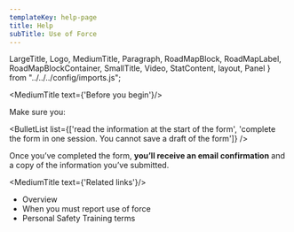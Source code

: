 ```yaml
---
templateKey: help-page
title: Help
subTitle: Use of Force
---
```

LargeTitle, Logo, MediumTitle, Paragraph, RoadMapBlock, RoadMapLabel, RoadMapBlockContainer, SmallTitle, Video, StatContent, layout, Panel } from "../../../config/imports.js";

<MediumTitle text={'Before you begin'}/>

Make sure you:

<BulletList list={['read the information at the start of the form', 'complete the form in one session. You cannot save a draft of the form']} />

Once you’ve completed the form, **you’ll receive an email confirmation** and a copy of the information you’ve submitted.

<MediumTitle text={'Related links'}/>

<ul class="govuk-list govuk-list--bullet">
	<li><Link class="govuk-link" to="/help/uof/">Overview</Link></li>
	<li><Link class="govuk-link" to="/help/uof/uof-when-you-must-report-use-of-force/">When you must report use of force</Link></li>
    <li><Link class="govuk-link" to="/help/uof/uof-personal-safety-training-terms/">Personal Safety Training terms</Link></li>
</ul>